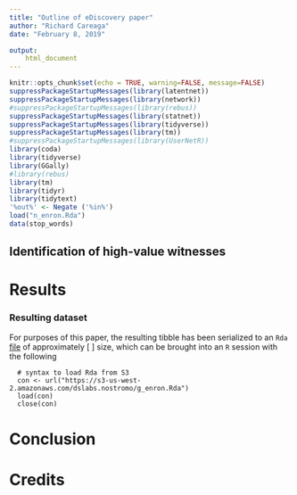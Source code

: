 ```yaml
---
title: "Outline of eDiscovery paper"
author: "Richard Careaga"
date: "February 8, 2019"

output: 
    html_document
---
```


```r
knitr::opts_chunk$set(echo = TRUE, warning=FALSE, message=FALSE)
suppressPackageStartupMessages(library(latentnet))
suppressPackageStartupMessages(library(network))
#suppressPackageStartupMessages(library(rebus))
suppressPackageStartupMessages(library(statnet))
suppressPackageStartupMessages(library(tidyverse))
suppressPackageStartupMessages(library(tm))
#suppressPackageStartupMessages(library(UserNetR))
library(coda)
library(tidyverse)
library(GGally)
#library(rebus)
library(tm)
library(tidyr)
library(tidytext)
'%out%' <- Negate ('%in%')
load("n_enron.Rda")
data(stop_words)

```



## Identification of high-value witnesses

# Results

### Resulting dataset

For purposes of this paper, the resulting tibble has been serialized to an `Rda` [file](https://s3-us-west–2.amazonaws.com/dslabs.nostromo/g_enron.Rda) of approximately [ ] size, which can be brought into an `R` session with the following 

      # syntax to load Rda from S3
      con <- url("https://s3-us-west-2.amazonaws.com/dslabs.nostromo/g_enron.Rda")
      load(con)
      close(con)

# Conclusion

# Credits

